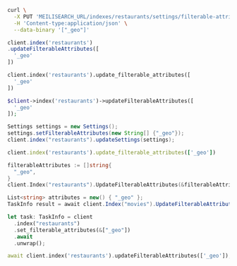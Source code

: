 <CodeGroup>

```bash cURL
curl \
  -X PUT 'MEILISEARCH_URL/indexes/restaurants/settings/filterable-attributes' \
  -H 'Content-type:application/json' \
  --data-binary '["_geo"]'
```

```javascript JS
client.index('restaurants')
.updateFilterableAttributes([
  '_geo'
])
```

```python Python
client.index('restaurants').update_filterable_attributes([
  '_geo'
])
```

```php PHP
$client->index('restaurants')->updateFilterableAttributes([
  '_geo'
]);
```

```java Java
Settings settings = new Settings();
settings.setFilterableAttributes(new String[] {"_geo"});
client.index("restaurants").updateSettings(settings);
```

```ruby Ruby
client.index('restaurants').update_filterable_attributes(['_geo'])
```

```go Go
filterableAttributes := []string{
  "_geo",
}
client.Index("restaurants").UpdateFilterableAttributes(&filterableAttributes)
```

```csharp C#
List<string> attributes = new() { "_geo" };
TaskInfo result = await client.Index("movies").UpdateFilterableAttributesAsync(attributes);
```

```rust Rust
let task: TaskInfo = client
  .index("restaurants")
  .set_filterable_attributes(&["_geo"])
  .await
  .unwrap();
```

```dart Dart
await client.index('restaurants').updateFilterableAttributes(['_geo']);
```
</CodeGroup>